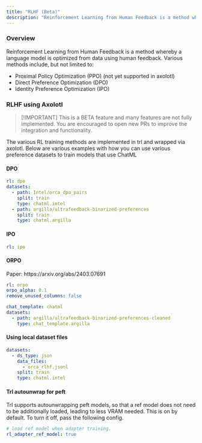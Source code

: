 ```yaml
---
title: "RLHF (Beta)"
description: "Reinforcement Learning from Human Feedback is a method whereby a language model is optimized from data using human feedback."
---
```


### Overview

Reinforcement Learning from Human Feedback is a method whereby a language model is optimized from data using human
feedback. Various methods include, but not limited to:

- Proximal Policy Optimization (PPO) (not yet supported in axolotl)
- Direct Preference Optimization (DPO)
- Identity Preference Optimization (IPO)


### RLHF using Axolotl

>[!IMPORTANT]
>This is a BETA feature and many features are not fully implemented. You are encouraged to open new PRs to improve the integration and functionality.

The various RL training methods are implemented in trl and wrapped via axolotl. Below are various examples with how you can use various preference datasets to train models that use ChatML

#### DPO
```yaml
rl: dpo
datasets:
  - path: Intel/orca_dpo_pairs
    split: train
    type: chatml.intel
  - path: argilla/ultrafeedback-binarized-preferences
    split: train
    type: chatml.argilla
```

#### IPO
```yaml
rl: ipo
```

#### ORPO

Paper: https://arxiv.org/abs/2403.07691

```yaml
rl: orpo
orpo_alpha: 0.1
remove_unused_columns: false

chat_template: chatml
datasets:
  - path: argilla/ultrafeedback-binarized-preferences-cleaned
    type: chat_template.argilla
```

#### Using local dataset files
```yaml
datasets:
  - ds_type: json
    data_files:
      - orca_rlhf.jsonl
    split: train
    type: chatml.intel
```

#### Trl autounwrap for peft

Trl supports autounwrapping peft models, so that a ref model does not need to be additionally loaded, leading to less VRAM needed. This is on by default. To turn it off, pass the following config.

```yaml
# load ref model when adapter training.
rl_adapter_ref_model: true
```
